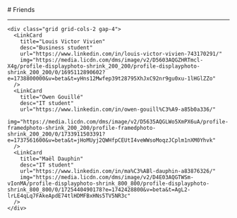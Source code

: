 
<BaseLayout title="Friends">
  <BaseCard title="Friends">
# Friends

---

    <div class="grid grid-cols-2 gap-4">
      <LinkCard
        title="Louis Victor Vivien"
        desc="Business student"
        url="https://www.linkedin.com/in/louis-victor-vivien-743170291/"
        img="https://media.licdn.com/dms/image/v2/D5603AQGZHRTmcl-X4g/profile-displayphoto-shrink_200_200/profile-displayphoto-shrink_200_200/0/1695112890602?e=1738800000&v=beta&t=yHns12Mwfep39t28795XhJxC92nr9gu0xu-1lHGlZZo"
      />
      <LinkCard
        title="Owen Gouillé"
        desc="IT student"
        url="https://www.linkedin.com/in/owen-gouill%C3%A9-a85b0a336/"
        img="https://media.licdn.com/dms/image/v2/D5635AQGLWo5XmPX6uA/profile-framedphoto-shrink_200_200/profile-framedphoto-shrink_200_200/0/1733911503391?e=1737561600&v=beta&t=jHoMUyj2QWHfpCEUtI4veWWsoMoqzJCplm1nXM0Yhvk"
      />
      <LinkCard
        title="Maël Dauphin"
        desc="IT student"
        url="https://www.linkedin.com/in/ma%C3%ABl-dauphin-a83876326/"
        img="https://media.licdn.com/dms/image/v2/D4E03AQGTWSm-vIonMA/profile-displayphoto-shrink_800_800/profile-displayphoto-shrink_800_800/0/1725440490178?e=1742428800&v=beta&t=AgL2-lrLE4qLq7FAkeApdE74tlHDMFBxHNs5TV5NR3c"
      />
    </div>

  </BaseCard>
</BaseLayout>
